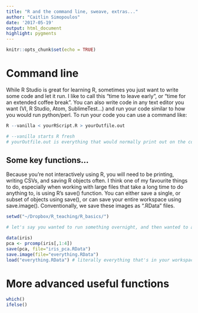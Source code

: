 ```yaml
---
title: "R and the command line, sweave, extras..."
author: "Caitlin Simopoulos"
date: '2017-05-19'
output: html_document
highlight: pygments
---
```


```r
knitr::opts_chunk$set(echo = TRUE)
```

# Command line

While R Studio is great for learning R, sometimes you just want to write some code and let it run.
I like to call this "time to leave early", or "time for an extended coffee break".
You can also write code in any text editor you want (VI, R Studio, Atom, SublimeTest...) and run your code similar to how you would run python/perl.
To run your code you can use a command like:

```r
R --vanilla < yourRScript.R > yourOutfile.out

# --vanilla starts R fresh
# yourOutfile.out is everything that would normally print out on the console, good for debugging
```

## Some key functions...

Because you're not interactively using R, you will need to be printing, writing CSVs, and saving R objects often. 
I think one of my favourite things to do, especially when working with large files that take a long time to do anything to, is using R's save() function.
You can either save a single, or subset of objects using save(), or can save your entire workspace using save.image(). 
Conventionally, we save these images as ".RData" files.
```r
setwd("~/Dropbox/R_teaching/R_basics/")
```

```r
# let's say you wanted to run something overnight, and then wanted to access the results IN R, without having to save it as a CSV.

data(iris)
pca <- prcomp(iris[,1:4])
save(pca, file="iris_pca.RData")
save.image(file="everything.RData")
load("everything.RData") # literally everything that's in your workspace will be saved...you don't always need this!

```

# More advanced useful functions

```r

which()
ifelse()

```

